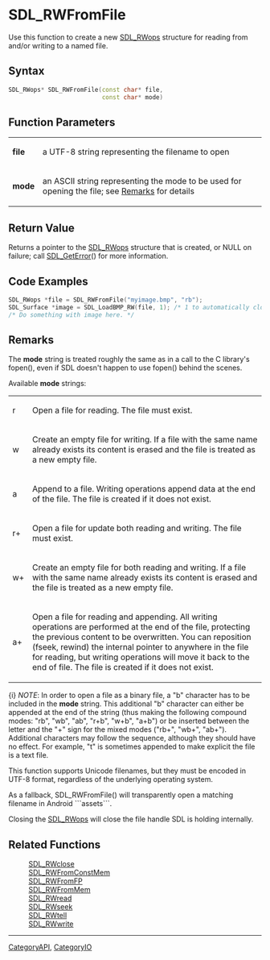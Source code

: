 
= SDL_RWFromFile =
Use this function to create a new [[SDL_RWops]] structure for reading from and/or writing to a named file.


== Syntax ==
<syntaxhighlight lang='c++'>
SDL_RWops* SDL_RWFromFile(const char* file,
                          const char* mode)
</syntaxhighlight>

== Function Parameters ==
{|
|'''file'''
|a UTF-8 string representing the filename to open
|-
|'''mode'''
|an ASCII string representing the mode to be used for opening the file; see [[#Remarks|Remarks]] for details
|}

== Return Value ==
Returns a pointer to the [[SDL_RWops]] structure that is created, or NULL on failure; call [[SDL_GetError]]() for more information.

== Code Examples ==
<syntaxhighlight lang='c++'>
SDL_RWops *file = SDL_RWFromFile("myimage.bmp", "rb");
SDL_Surface *image = SDL_LoadBMP_RW(file, 1); /* 1 to automatically close the RWops. */
/* Do something with image here. */
</syntaxhighlight>

== Remarks ==
The '''mode''' string is treated roughly the same as in a call to the C library's fopen(), even if SDL doesn't happen to use fopen() behind the scenes.

Available '''mode''' strings:
{|
|r
|Open a file for reading. The file must exist.
|-
|w
|Create an empty file for writing. If a file with the same name already exists its content is erased and the file is treated as a new empty file.
|-
|a
|Append to a file. Writing operations append data at the end of the file. The file is created if it does not exist.
|-
|r+
|Open a file for update both reading and writing. The file must exist.
|-
|w+
|Create an empty file for both reading and writing. If a file with the same name already exists its content is erased and the file is treated as a new empty file.
|-
|a+
|Open a file for reading and appending. All writing operations are performed at the end of the file, protecting the previous content to be overwritten. You can reposition (fseek, rewind) the internal pointer to anywhere in the file for reading, but writing operations will move it back to the end of file. The file is created if it does not exist.
|}

{i} ''NOTE'': In order to open a file as a binary file, a "b" character has to be included in the '''mode''' string. This additional "b" character can either be appended at the end of the string (thus making the following compound modes: "rb", "wb", "ab", "r+b", "w+b", "a+b") or be inserted between the letter and the "+" sign for the mixed modes ("rb+", "wb+", "ab+"). Additional characters may follow the sequence, although they should have no effect. For example, "t" is sometimes appended to make explicit the file is a text file.

This function supports Unicode filenames, but they must be encoded in UTF-8 format, regardless of the underlying operating system.

As a fallback, SDL_RWFromFile() will transparently open a matching filename in Android ```assets```.

Closing the [[SDL_RWops]] will close the file handle SDL is holding internally.

== Related Functions ==
:[[SDL_RWclose]]
:[[SDL_RWFromConstMem]]
:[[SDL_RWFromFP]]
:[[SDL_RWFromMem]]
:[[SDL_RWread]]
:[[SDL_RWseek]]
:[[SDL_RWtell]]
:[[SDL_RWwrite]]

----
[[CategoryAPI]], [[CategoryIO]]
